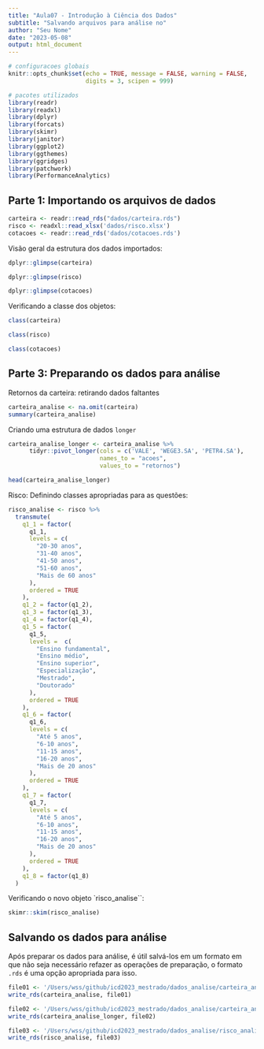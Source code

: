 ```yaml
---
title: "Aula07 - Introdução à Ciência dos Dados"
subtitle: "Salvando arquivos para análise no"
author: "Seu Nome"
date: "2023-05-08"
output: html_document
---
```


```r
# configuracoes globais
knitr::opts_chunk$set(echo = TRUE, message = FALSE, warning = FALSE, 
                      digits = 3, scipen = 999)

# pacotes utilizados
library(readr)
library(readxl)
library(dplyr)
library(forcats)
library(skimr)
library(janitor)
library(ggplot2)
library(ggthemes)
library(ggridges)
library(patchwork)
library(PerformanceAnalytics)
```


## Parte 1: Importando os arquivos de dados

```r
carteira <- readr::read_rds("dados/carteira.rds")
risco <- readxl::read_xlsx('dados/risco.xlsx')
cotacoes <- readr::read_rds('dados/cotacoes.rds')
```

Visão geral da estrutura dos dados importados:

```r
dplyr::glimpse(carteira)
```

```r
dplyr::glimpse(risco)
```

```r
dplyr::glimpse(cotacoes)
```


Verificando a classe dos objetos:

```r
class(carteira)
```

```r
class(risco)
```

```r
class(cotacoes)
```


## Parte 3: Preparando os dados para análise

Retornos da carteira: retirando dados faltantes

```r
carteira_analise <- na.omit(carteira)
summary(carteira_analise)
```

Criando uma estrutura de dados `longer`

```r
carteira_analise_longer <- carteira_analise %>% 
      tidyr::pivot_longer(cols = c('VALE', 'WEGE3.SA', 'PETR4.SA'), 
                          names_to = "acoes", 
                          values_to = "retornos")

head(carteira_analise_longer)
```

Risco: Definindo classes apropriadas para as questões:

```r
risco_analise <- risco %>%
  transmute(
    q1_1 = factor(
      q1_1,
      levels = c(
        "20-30 anos",
        "31-40 anos",
        "41-50 anos",
        "51-60 anos",
        "Mais de 60 anos"
      ),
      ordered = TRUE
    ),
    q1_2 = factor(q1_2),
    q1_3 = factor(q1_3),
    q1_4 = factor(q1_4),
    q1_5 = factor(
      q1_5,
      levels =  c(
        "Ensino fundamental",
        "Ensino médio",
        "Ensino superior",
        "Especialização",
        "Mestrado",
        "Doutorado"
      ),
      ordered = TRUE
    ),
    q1_6 = factor(
      q1_6,
      levels = c(
        "Até 5 anos",
        "6-10 anos",
        "11-15 anos",
        "16-20 anos",
        "Mais de 20 anos"
      ),
      ordered = TRUE
    ),
    q1_7 = factor(
      q1_7,
      levels = c(
        "Até 5 anos",
        "6-10 anos",
        "11-15 anos",
        "16-20 anos",
        "Mais de 20 anos"
      ),
      ordered = TRUE
    ),
    q1_8 = factor(q1_8)
  )
```

Verificando o novo objeto `risco_analise``:

```r
skimr::skim(risco_analise)
```

## Salvando os dados para análise

  Após preparar os dados para análise, é útil salvá-los em um formato 
em que não seja necessário refazer as operações de preparação, o 
formato `.rds` é uma opção apropriada para isso. 

```r
file01 <- '/Users/wss/github/icd2023_mestrado/dados_analise/carteira_analise.rds'
write_rds(carteira_analise, file01)
```


```r
file02 <- '/Users/wss/github/icd2023_mestrado/dados_analise/carteira_analise_longer.rds'
write_rds(carteira_analise_longer, file02)
```


```r
file03 <- '/Users/wss/github/icd2023_mestrado/dados_analise/risco_analise.rds'
write_rds(risco_analise, file03)
```
